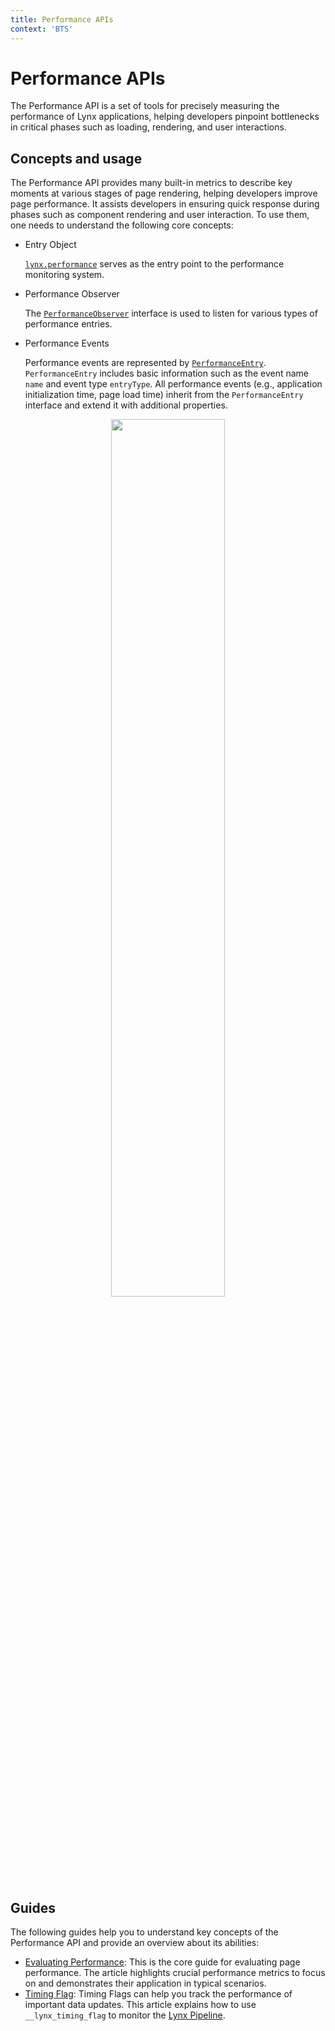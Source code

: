 ```yaml
---
title: Performance APIs
context: 'BTS'
---
```


# Performance APIs

The Performance API is a set of tools for precisely measuring the performance of Lynx applications, helping developers pinpoint bottlenecks in critical phases such
as loading, rendering, and user interactions.

## Concepts and usage

The Performance API provides many built-in metrics to describe key moments at various stages of page rendering, helping developers improve page performance. It
assists developers in ensuring quick response during phases such as component rendering and user interaction. To use them, one needs to understand the following core concepts:

- Entry Object

  [`lynx.performance`](/api/lynx-api/lynx/lynx-performance) serves as the entry point to the performance monitoring system.

- Performance Observer

  The [`PerformanceObserver`](/api/lynx-api/performance-api/performance-observer) interface is used to listen for various types of performance entries.

- Performance Events

  Performance events are represented by [`PerformanceEntry`](/api/lynx-api/performance-api/performance-entry). `PerformanceEntry` includes basic information such as
  the event name `name` and event type `entryType`. All performance events (e.g., application initialization time, page load time) inherit from the `PerformanceEntry`
  interface and extend it with additional properties.

<center>
  <img
    width="60%"
    src="https://lf-lynx.tiktok-cdns.com/obj/lynx-artifacts-oss-sg/lynx-website/assets/doc/performance-api.png"
  />
</center>

## Guides

The following guides help you to understand key concepts of the Performance API and provide an overview about its abilities:

- [Evaluating Performance](/guide/performance/evaluating-performance): This is the core guide for evaluating page performance. The article highlights crucial
  performance metrics to focus on and demonstrates their application in typical scenarios.
- [Timing Flag](/guide/performance/timing-flag): Timing Flags can help you track the performance of important data updates. This article explains how to use
  `__lynx_timing_flag` to monitor the [Lynx Pipeline](/guide/spec#lynx-pipeline).
